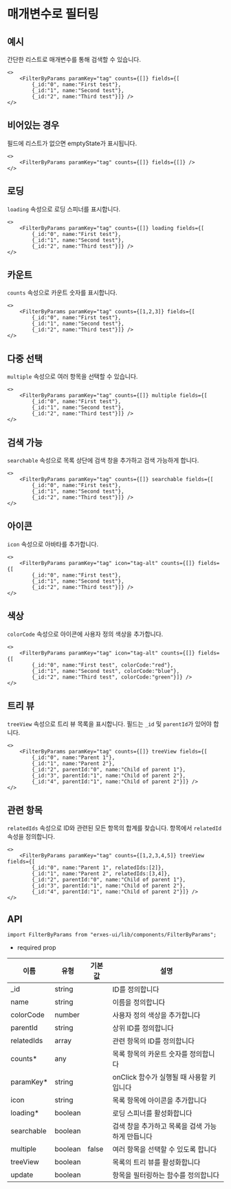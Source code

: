 
<HeroPattern />

# 매개변수로 필터링
## **예시**
간단한 리스트로 매개변수를 통해 검색할 수 있습니다.


```tsx
<>
	<FilterByParams paramKey="tag" counts={[]} fields={[
		{_id:"0", name:"First test"},
		{_id:"1", name:"Second test"},
		{_id:"2", name:"Third test"}]} />
</>
```

## **비어있는 경우**
필드에 리스트가 없으면 emptyState가 표시됩니다.

```tsx
<>
	<FilterByParams paramKey="tag" counts={[]} fields={[]} />
</>
```

## **로딩**
`loading` 속성으로 로딩 스피너를 표시합니다.

```tsx
<>
	<FilterByParams paramKey="tag" counts={[]} loading fields={[
		{_id:"0", name:"First test"},
		{_id:"1", name:"Second test"},
		{_id:"2", name:"Third test"}]} />
</>
```

## **카운트**
`counts` 속성으로 카운트 숫자를 표시합니다.

```tsx
<>
	<FilterByParams paramKey="tag" counts={[1,2,3]} fields={[
		{_id:"0", name:"First test"},
		{_id:"1", name:"Second test"},
		{_id:"2", name:"Third test"}]} />
</>
```

## **다중 선택**
`multiple` 속성으로 여러 항목을 선택할 수 있습니다.

```tsx
<>
	<FilterByParams paramKey="tag" counts={[]} multiple fields={[
		{_id:"0", name:"First test"},
		{_id:"1", name:"Second test"},
		{_id:"2", name:"Third test"}]} />
</>
```

## **검색 가능**
`searchable` 속성으로 목록 상단에 검색 창을 추가하고 검색 가능하게 합니다.

```tsx
<>
	<FilterByParams paramKey="tag" counts={[]} searchable fields={[
		{_id:"0", name:"First test"},
		{_id:"1", name:"Second test"},
		{_id:"2", name:"Third test"}]} />
</>
```

## **아이콘**
`icon` 속성으로 아바타를 추가합니다.

```tsx
<>
	<FilterByParams paramKey="tag" icon="tag-alt" counts={[]} fields={[
		{_id:"0", name:"First test"},
		{_id:"1", name:"Second test"},
		{_id:"2", name:"Third test"}]} />
</>
```

## **색상**
`colorCode` 속성으로 아이콘에 사용자 정의 색상을 추가합니다.

```tsx
<>
	<FilterByParams paramKey="tag" icon="tag-alt" counts={[]} fields={[
		{_id:"0", name:"First test", colorCode:"red"},
		{_id:"1", name:"Second test", colorCode:"blue"},
		{_id:"2", name:"Third test", colorCode:"green"}]} />
</>
```

## **트리 뷰**
`treeView` 속성으로 트리 뷰 목록을 표시합니다. 필드는 `_id` 및 `parentId`가 있어야 합니다.

```tsx
<>
	<FilterByParams paramKey="tag" counts={[]} treeView fields={[
		{_id:"0", name:"Parent 1"},
		{_id:"1", name:"Parent 2"},
		{_id:"2", parentId:"0", name:"Child of parent 1"},
		{_id:"3", parentId:"1", name:"Child of parent 2"},
		{_id:"4", parentId:"1", name:"Child of parent 2"}]} />
</>
```

## **관련 항목**
`relatedIds` 속성으로 ID와 관련된 모든 항목의 합계를 찾습니다. 항목에서 `relatedId` 속성을 정의합니다.

```tsx
<>
	<FilterByParams paramKey="tag" counts={[1,2,3,4,5]} treeView fields={[
		{_id:"0", name:"Parent 1", relatedIds:[2]},
		{_id:"1", name:"Parent 2", relatedIds:[3,4]},
		{_id:"2", parentId:"0", name:"Child of parent 1"},
		{_id:"3", parentId:"1", name:"Child of parent 2"},
		{_id:"4", parentId:"1", name:"Child of parent 2"}]} />
</>
```

## **API**

```tsx
import FilterByParams from "erxes-ui/lib/components/FilterByParams";
```
* required prop

| 이름 | 유형 | 기본값 | 설명 |
| ---| --- | ---| --- |
| _id | string |  | ID를 정의합니다 |
| name	 | string |  | 이름을 정의합니다 |
| colorCode | number| | 사용자 정의 색상을 추가합니다 |
| parentId | string |  | 상위 ID를 정의합니다 |
| relatedIds | array |  | 관련 항목의 ID를 정의합니다 |
| counts*	 | any |  | 목록 항목의 카운트 숫자를 정의합니다 |
| paramKey*	 | string |  | onClick 함수가 실행될 때 사용할 키입니다 |
| icon | string	 |  | 목록 항목에 아이콘을 추가합니다 |
| loading*	 | boolean |  | 로딩 스피너를 활성화합니다 |
| searchable | boolean |  | 검색 창을 추가하고 목록을 검색 가능하게 만듭니다 |
| multiple | boolean | false | 여러 항목을 선택할 수 있도록 합니다 |
| treeView	 | boolean |  | 목록의 트리 뷰를 활성화합니다 |
| update	 | boolean |  | 항목을 필터링하는 함수를 정의합니다 |
